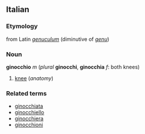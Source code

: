==Italian==
===Etymology===
from Latin ''[[genuculum]]'' (diminutive of ''[[genu]]'')
===Noun===
'''ginocchio''' ''m'' (''plural'' '''ginocchi''', '''ginocchia''' ''f'': both knees)<!--note: this is correct; the plural ends in 'a' and is feminine-->

#[[knee]] (''anatomy'')

===Related terms===
*[[ginocchiata]]
*[[ginocchiello]]
*[[ginocchiera]]
*[[ginocchioni]]